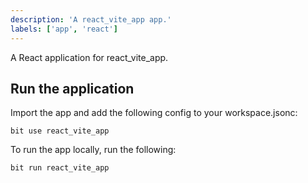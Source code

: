 ```yaml
---
description: 'A react_vite_app app.'
labels: ['app', 'react']
---
```


A React application for react_vite_app. 

## Run the application

Import the app and add the following config to your workspace.jsonc:

```
bit use react_vite_app 
```

To run the app locally, run the following:

```
bit run react_vite_app 
```
